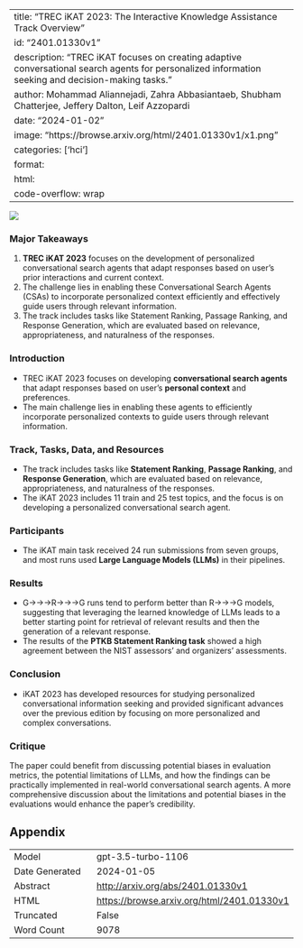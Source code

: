 
---
title: "TREC iKAT 2023: The Interactive Knowledge Assistance Track Overview"
id: "2401.01330v1"
description: "TREC iKAT focuses on creating adaptive conversational search agents for personalized information seeking and decision-making tasks."
author: Mohammad Aliannejadi, Zahra Abbasiantaeb, Shubham Chatterjee, Jeffery Dalton, Leif Azzopardi
date: "2024-01-02"
image: "https://browse.arxiv.org/html/2401.01330v1/x1.png"
categories: ['hci']
format:
  html:
    code-overflow: wrap
---

![](https://browse.arxiv.org/html/2401.01330v1/x1.png)

### Major Takeaways

1. **TREC iKAT 2023** focuses on the development of personalized conversational search agents that adapt responses based on user's prior interactions and current context.
2. The challenge lies in enabling these Conversational Search Agents (CSAs) to incorporate personalized context efficiently and effectively guide users through relevant information.
3. The track includes tasks like Statement Ranking, Passage Ranking, and Response Generation, which are evaluated based on relevance, appropriateness, and naturalness of the responses.

### Introduction
- TREC iKAT 2023 focuses on developing **conversational search agents** that adapt responses based on user's **personal context** and preferences. 
- The main challenge lies in enabling these agents to efficiently incorporate personalized contexts to guide users through relevant information.

### Track, Tasks, Data, and Resources
- The track includes tasks like **Statement Ranking**, **Passage Ranking**, and **Response Generation**, which are evaluated based on relevance, appropriateness, and naturalness of the responses. 
- The iKAT 2023 includes 11 train and 25 test topics, and the focus is on developing a personalized conversational search agent.

### Participants
- The iKAT main task received 24 run submissions from seven groups, and most runs used **Large Language Models (LLMs)** in their pipelines.

### Results
- G→→\rightarrow→R→→\rightarrow→G runs tend to perform better than R→→\rightarrow→G models, suggesting that leveraging the learned knowledge of LLMs leads to a better starting point for retrieval of relevant results and then the generation of a relevant response.
- The results of the **PTKB Statement Ranking task** showed a high agreement between the NIST assessors' and organizers' assessments.

### Conclusion
- iKAT 2023 has developed resources for studying personalized conversational information seeking and provided significant advances over the previous edition by focusing on more personalized and complex conversations.

### Critique
The paper could benefit from discussing potential biases in evaluation metrics, the potential limitations of LLMs, and how the findings can be practically implemented in real-world conversational search agents. A more comprehensive discussion about the limitations and potential biases in the evaluations would enhance the paper's credibility.

## Appendix

|          |          |
|----------|----------|
| Model     | gpt-3.5-turbo-1106       |
| Date Generated     | 2024-01-05       |
| Abstract | [http://arxiv.org/abs/2401.01330v1](http://arxiv.org/abs/2401.01330v1)        |
| HTML     | [https://browse.arxiv.org/html/2401.01330v1](https://browse.arxiv.org/html/2401.01330v1)       |
| Truncated       | False       |
| Word Count       | 9078       |